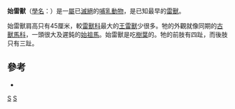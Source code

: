 {{Automatic taxobox
| taxon = Eotitanops
| authority = [[亨利·費爾費爾德·奧斯本|Osborn]], 1907
|status = fossil
|fossil_range = {{Fossil range|早始新世|中始新世}}[[始新世|始新世]]早期至中期
|image = Eotitanops_borealis.jpg
|image_caption = ''Eotitanops borealis''
|subdivision_ranks = [[種|種]]
|subdivision =
* ''E. borealis''
* ''E. dayi''
* ''E. minimus''
* ''E. pakistanensis''<ref name=brontotheres10>{{cite journal |author=Pieter Missiaen |author2=Gregg F. Gunnell |author3=Philip D. Gingerich |last-author-amp=yes |year=2011 |title=New Brontotheriidae (Mammalia, Perissodactyla) from the Early and Middle Eocene of Pakistan with Implications for Mammalian Paleobiogeography |url=https://archive.org/details/sim_journal-of-paleontology_2011-07_85_4/page/665 |journal=Journal of Paleontology |volume=85 |issue=4 |pages=665–677 |doi=10.1666/10-087.1 }}</ref>
}}

'''始雷獸'''（[[學名|學名]]：''{{lang|la|Eotitanops}}''）是一[[屬|屬]]已[[滅絕|滅絕]]的[[哺乳動物|哺乳動物]]，是已知最早的[[雷獸|雷獸]]。

始雷獸肩高只有45厘米，較[[雷獸科|雷獸科]]最大的[[王雷獸|王雷獸]]少很多。牠的外觀就像同期的[[古獸馬科|古獸馬科]]，一頭很大及遲鈍的[[始祖馬|始祖馬]]。始雷獸是吃[[樹葉|樹葉]]的。牠的前肢有四趾，而後肢只有三趾。

==參考==
* {{cite paper
 | author = Mihlbachler, Matthew Christian
 | title = Phylogenetic Systematics of the Brontotheriidae (Mammalia, Perissodactyla)
 | publisher = Columbia University
 | date = 2005
 | version = Ph.D. dissertation
 | url = http://digitalcommons.libraries.columbia.edu/dissertations/AAI3174856/
 | deadurl = yes
 | archiveurl = https://web.archive.org/web/20070610233627/http://digitalcommons.libraries.columbia.edu/dissertations/AAI3174856/
 | archivedate = 2007-06-10
 | access-date = 2007-12-17
 }}
{{雷獸科}}
{{Taxonbar|from=Q650789}}

[[Category:雷獸|S]]
[[Category:1907年描述的分类群|S]]